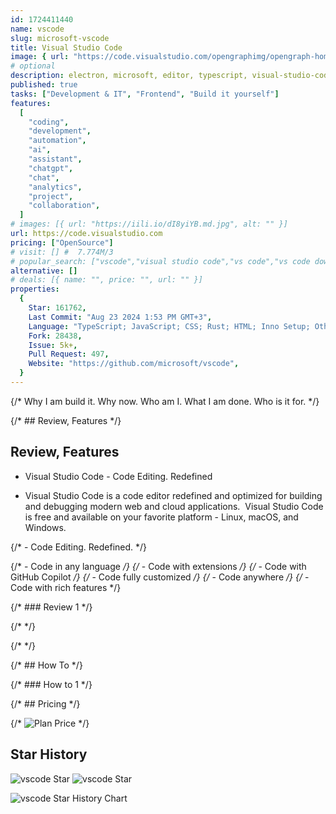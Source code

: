 ```yaml
---
id: 1724411440
name: vscode
slug: microsoft-vscode
title: Visual Studio Code
image: { url: "https://code.visualstudio.com/opengraphimg/opengraph-home.png" }
# optional
description: electron, microsoft, editor, typescript, visual-studio-code,  ,
published: true
tasks: ["Development & IT", "Frontend", "Build it yourself"]
features:
  [
    "coding",
    "development",
    "automation",
    "ai",
    "assistant",
    "chatgpt",
    "chat",
    "analytics",
    "project",
    "collaboration",
  ]
# images: [{ url: "https://iili.io/dI8yiYB.md.jpg", alt: "" }]
url: https://code.visualstudio.com
pricing: ["OpenSource"]
# visit: [] #  7.774M/3
# popular_search: ["vscode","visual studio code","vs code","vs code download","visual studio code download"]
alternative: []
# deals: [{ name: "", price: "", url: "" }]
properties:
  {
    Star: 161762,
    Last Commit: "Aug 23 2024 1:53 PM GMT+3",
    Language: "TypeScript; JavaScript; CSS; Rust; HTML; Inno Setup; Other",
    Fork: 28438,
    Issue: 5k+,
    Pull Request: 497,
    Website: "https://github.com/microsoft/vscode",
  }
---
```


{/* Why I am build it. Why now. Who am I. What I am done. Who is it for. */}

{/* ## Review, Features */}

## Review, Features

- Visual Studio Code - Code Editing. Redefined

- Visual Studio Code is a code editor redefined and optimized for building and debugging modern web and cloud applications.  Visual Studio Code is free and available on your favorite platform - Linux, macOS, and Windows.

{/* - Code Editing. Redefined. */}

{/* - Code in any language */}
{/* - Code with extensions */}
{/* - Code with GitHub Copilot */}
{/* - Code fully customized */}
{/* - Code anywhere */}
{/* - Code with rich features */}

{/* ### Review 1 */}

{/* <DetailYoutube videoId="" startTime={0} /> */}

{/* <Twitters ids=[] /> */}

{/* ## How To */}

{/* ### How to 1 */}

{/* ## Pricing */}

{/* <Img src="" alt="Plan Price" /> */}

## Star History

![vscode Star](https://img.shields.io/github/stars/microsoft/vscode?style=flat%22)
![vscode Star](https://img.shields.io/github/last-commit/microsoft/vscode?style=flat%22)

![vscode Star History Chart](https://api.star-history.com/svg?repos=microsoft/vscode)
